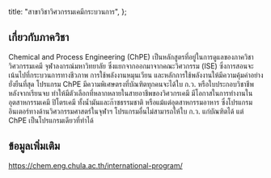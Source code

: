 
  title: "สาขาวิชาวิศวกรรมเคมีกระบวนการ",
};

<MajorHeader major={Major.ALL[19]} />

## เกี่ยวกับภาควิชา

Chemical and Process Engineering (ChPE) เป็นหลักสูตรที่อยู่ในการดูแลของภาควิชาวิศวกรรมเคมี จุฬาลงกรณ์มหาวิทยาลัย ซึ่งแยกจากออกมาจากคณะวิศวกรรม (ISE) ซึ่งการสอนจะเน้นไปที่กระบวนการทางชีวภาพ การใช้พลังงานหมุนเวียน และหลักการใช้พลังงานให้มีความคุ้มค่าอย่างยั่งยืนที่สุด โปรแกรม ChPE มีความพิเศษตรงที่บัณฑิตทุกคนจะได้ใบ ก.ว. หรือใบประกอบวิชาชีพหลังจากเรียนจบ ทำให้มีตัวเลือกที่หลากหลายในสายอาชีพของวิศวกรเคมี มีโอกาสในการทำงานในอุตสาหกรรมเคมี ปิโตรเคมี ทั้งน้ำมันและก๊าซธรรมชาติ หรือแม้แต่อุตสาหกรรมอาหาร ซึ่งโปรแกรมอินเตอร์ทางด้านวิศวกรรมศาสตร์ในจุฬาฯ โปรแกรมอื่นไม่สามารถให้ใบ ก.ว. แก่บัณฑิตได้ แต่ ChPE เป็นโปรแกรมเดียวที่ทำได้

## ข้อมูลเพิ่มเติม

https://chem.eng.chula.ac.th/international-program/
